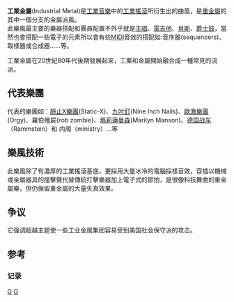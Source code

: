 {{unreferenced|time=2010-11-22T12:10:26+00:00}}
{{genrebox
|name=工業金屬<br />Industrial Metal<br>
|bgcolor=crimson
|color=white
|stylistic_origins=[[工業音樂|工業音樂]] - [[工業搖滾|工業搖滾]] - [[重金屬音樂|重金屬]]
|cultural_origins=1980年代中期的[[德國|德國]]、[[瑞士|瑞士]]及[[美国|美国]]
|instruments=[[電吉他|電吉他]] - [[合成器|合成器]] - [[鼓機|鼓機]] - [[爵士鼓|鼓]] - {{link-en|Sequencer|Music sequencer}} - [[鍵盤樂器|鍵盤]] - [[取樣器|取樣器]] - [[電貝斯|貝斯]]
|other_topics=}}
'''工業金屬'''(Industrial Metal)是[[工業音樂|工業音樂]]中的[[工業搖滾|工業搖滾]]所衍生出的曲風，是[[重金屬音樂|重金屬]]的其中一個分支的金屬派風。<br>
此樂風最主要的樂器搭配和團員配置不外乎就是[[主唱|主唱]]、[[電吉他|電吉他]]、[[貝斯|貝斯]]、[[爵士鼓|爵士鼓]]，當然也會搭配一些電子的元素所以會有些[[MIDI|MIDI]]音效的搭配如:音序器(sequencers)、取樣器或合成器……等。

工業金屬在20世紀80年代後期發展起來，工業和金屬開始融合成一種常見的流派。{{sfn|Di Perna A|1995|p=69}}

==代表樂團==
代表的樂團如：[[靜止X樂團|靜止X樂團]](Static-X)、[[九吋釘|九吋釘]](Nine Inch Nails)、[[歐激樂團|歐激樂團]](Orgy)、羅伯殭屍{rob zombie}、[[瑪莉蓮曼森|瑪莉蓮曼森]](Marilyn Manson)、[[德国战车|德国战车]]（Rammstein）和 内阁（ministry）...等

==樂風技術==
此樂風除了有濃厚的工業搖滾基底，更採用大量冰冷的電腦採樣音效，穿插以機械或金屬器具的撞擊聲代替傳統打擊樂器加上電子式的節拍，是很像科技舞曲的重金屬樂，但仍保留重金屬的大量失真效果。

==争议==
它强调超越主题使一些工业金属集团容易受到美国社会保守派的攻击。

==参考==

===记录===
{{Reflist|30em}}




{{Heavymetal}}

[[Category:搖滾樂類型|G]]
[[Category:重金屬音樂|G]]